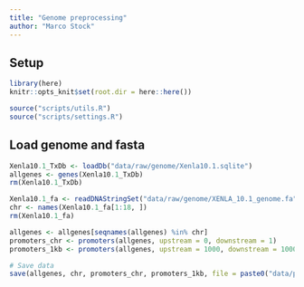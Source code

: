 ```yaml
---
title: "Genome preprocessing"
author: "Marco Stock"
---
```


## Setup
```r
library(here)
knitr::opts_knit$set(root.dir = here::here())
```
```r
source("scripts/utils.R")
source("scripts/settings.R")
```

## Load genome and fasta
```r
Xenla10.1_TxDb <- loadDb("data/raw/genome/Xenla10.1.sqlite")
allgenes <- genes(Xenla10.1_TxDb)
rm(Xenla10.1_TxDb)

Xenla10.1_fa <- readDNAStringSet("data/raw/genome/XENLA_10.1_genome.fa", "fasta")
chr <- names(Xenla10.1_fa[1:18, ])
rm(Xenla10.1_fa)

allgenes <- allgenes[seqnames(allgenes) %in% chr]
promoters_chr <- promoters(allgenes, upstream = 0, downstream = 1)
promoters_1kb <- promoters(allgenes, upstream = 1000, downstream = 1000)
```

```r
# Save data
save(allgenes, chr, promoters_chr, promoters_1kb, file = paste0("data/processed/genome.RData"))
```